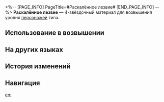 <%-- [PAGE_INFO]
PageTitle=#Раскалённое лезвие#
[END_PAGE_INFO] --%>
{{Предмет Инфобокс
|id          = 110412
|Изображение = Предмет Раскалённое лезвие.png
|Тип         = Материал возвышения персонажа
|Инвентарь   = Материалы улучшения
|Редкость    = 4
|Эффект      = 
|Описание    = Сломанный клинок пылающего странника. Можно использовать для возвышения огненных персонажей.
|Источник1   = [[Застойная тень: Форма ожога]]
|Источник2   = [[Универсальная машина для синтеза: Обмен материалов]]
}}
{{Описание|Среброгривые Стражи время от времени устраивают соревнования, в которых участники должны схватить часть тела монстра и вернуть за отведённое время. И этот сломанный клинок, должно быть, приз соревнования.<br /><br />''«Я видел своими глазами, как командующий Гепард одним ударом разбил раскалённое лезвие монстра и голыми руками вонзил осколки в брюхо ледяной твари, обжигая замороженное сердце».''}}
'''Раскалённое лезвие''' — 4-звёздочный материал для возвышения уровня [[Персонажи|персонажей]] {{undefined|}} типа.

==Использование в возвышении==
{{Использование в возвышении}}

==На других языках==
{{На других языках
|en   = Searing Steel Blade
|zhs  = 过热钢刃
|zht  = 過熱鋼刃
|ja   = 灼熱の鋼刃
|ko   = 과열된 강철 칼날
|es   = Hoja de acero sobrecalentado
|fr   = Lame en acier brûlant
|ru   = Раскалённое лезвие
|th   = Searing Steel Blade
|vi   = Lưỡi Kiếm Quá Nhiệt
|de   = Glühende Klinge
|id   = Searing Steel Blade
|pt   = Lâmina de Aço Flamejante
}}

==История изменений==
{{История изменений|3.5}}

==Навигация==
{{Материалы улучшения Навбокс}}

[[en:]]